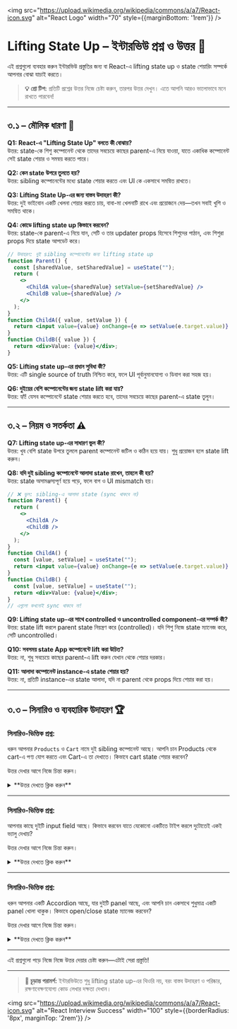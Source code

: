 
<img src="https://upload.wikimedia.org/wikipedia/commons/a/a7/React-icon.svg" alt="React Logo" width="70" style={{marginBottom: '1rem'}} />

# Lifting State Up – ইন্টারভিউ প্রশ্ন ও উত্তর 🚀

এই প্রশ্নগুলো ব্যবহার করুন ইন্টারভিউ প্রস্তুতির জন্য বা React-এ lifting state up ও state শেয়ারিং সম্পর্কে আপনার বোঝা যাচাই করতে।

> **💡 প্রো টিপ:** প্রতিটি প্রশ্নের উত্তর নিজে চেষ্টা করুন, তারপর উত্তর দেখুন। এতে আপনি আরও ভালোভাবে মনে রাখতে পারবেন!

---

## ৩.১ – মৌলিক ধারণা 🧩

<div style={{ background: 'rgba(0, 100, 200, 0.10)', padding: '15px', borderRadius: '5px', marginBottom: '20px', border: '1px solid rgba(0, 100, 200, 0.15)', color: 'inherit' }}>

**Q1: React-এ "Lifting State Up" বলতে কী বোঝায়?**  
উত্তর: state-কে শিশু কম্পোনেন্ট থেকে তাদের সবচেয়ে কাছের parent-এ নিয়ে যাওয়া, যাতে একাধিক কম্পোনেন্ট সেই state শেয়ার ও সমন্বয় করতে পারে।

**Q2: কেন state উপরে তুলতে হয়?**  
উত্তর: sibling কম্পোনেন্টের মধ্যে state শেয়ার করতে এবং UI কে একসাথে সমন্বিত রাখতে।

**Q3: Lifting State Up-এর জন্য বাস্তব উদাহরণ কী?**  
উত্তর: দুই ভাইবোন একটি খেলনা শেয়ার করতে চায়, বাবা-মা খেলনাটি রাখে এবং প্রয়োজনে দেয়—তখন সবাই খুশি ও সমন্বিত থাকে।

**Q4: কোডে lifting state up কিভাবে করবেন?**  
উত্তর: state-কে parent-এ নিয়ে যান, সেটি ও তার updater props হিসেবে শিশুদের পাঠান, এবং শিশুরা props দিয়ে state আপডেট করে।

```jsx
// উদাহরণ: দুই sibling কম্পোনেন্টের জন্য lifting state up
function Parent() {
  const [sharedValue, setSharedValue] = useState("");
  return (
    <>
      <ChildA value={sharedValue} setValue={setSharedValue} />
      <ChildB value={sharedValue} />
    </>
  );
}
function ChildA({ value, setValue }) {
  return <input value={value} onChange={e => setValue(e.target.value)} placeholder="Type here" />;
}
function ChildB({ value }) {
  return <div>Value: {value}</div>;
}
```

**Q5: Lifting state up-এর প্রধান সুবিধা কী?**  
উত্তর: এটি single source of truth নিশ্চিত করে, ফলে UI পূর্বানুমানযোগ্য ও ডিবাগ করা সহজ হয়।

**Q6: দুইয়ের বেশি কম্পোনেন্টের জন্য state lift করা যায়?**  
উত্তর: হ্যাঁ! যেসব কম্পোনেন্টে state শেয়ার করতে হবে, তাদের সবচেয়ে কাছের parent-এ state তুলুন।

</div>

---

## ৩.২ – নিয়ম ও সতর্কতা ⚠️

<div style={{ background: 'rgba(230, 150, 70, 0.10)', padding: '15px', borderRadius: '5px', marginBottom: '20px', border: '1px solid rgba(230, 150, 70, 0.15)', color: 'inherit' }}>

**Q7: Lifting state up-এর সাধারণ ভুল কী?**  
উত্তর: খুব বেশি state উপরে তুললে parent কম্পোনেন্ট জটিল ও কঠিন হয়ে যায়। শুধু প্রয়োজন হলে state lift করুন।

**Q8: যদি দুই sibling কম্পোনেন্টে আলাদা state রাখেন, তাহলে কী হয়?**  
উত্তর: state অসামঞ্জস্যপূর্ণ হয়ে পড়ে, ফলে বাগ ও UI mismatch হয়।

```jsx
// ❌ ভুল: sibling-এ আলাদা state (sync থাকবে না)
function Parent() {
  return (
    <>
      <ChildA />
      <ChildB />
    </>
  );
}
function ChildA() {
  const [value, setValue] = useState("");
  return <input value={value} onChange={e => setValue(e.target.value)} />;
}
function ChildB() {
  const [value, setValue] = useState("");
  return <div>Value: {value}</div>;
}
// এগুলো কখনোই sync থাকবে না!
```

**Q9: Lifting state up-এর সাথে controlled ও uncontrolled component-এর সম্পর্ক কী?**  
উত্তর: state lift করলে parent state নিয়ন্ত্রণ করে (controlled)। যদি শিশু নিজে state ম্যানেজ করে, সেটি uncontrolled।

**Q10: সবসময় state App কম্পোনেন্টে lift করা উচিত?**  
উত্তর: না, শুধু সবচেয়ে কাছের parent-এ lift করুন যেখান থেকে শেয়ার দরকার।

**Q11: আলাদা কম্পোনেন্ট instance-এ state শেয়ার হয়?**  
উত্তর: না, প্রতিটি instance-এর state আলাদা, যদি না parent থেকে props দিয়ে শেয়ার করা হয়।

</div>

---

## ৩.৩ – সিনারিও ও ব্যবহারিক উদাহরণ 🏆

<div style={{ background: 'rgba(20, 120, 220, 0.10)', padding: '20px', borderRadius: '5px', marginBottom: '20px', border: '1px solid rgba(20, 120, 220, 0.15)', color: 'inherit' }}>

### সিনারিও-ভিত্তিক প্রশ্ন:

ধরুন আপনার `Products` ও `Cart` নামে দুই sibling কম্পোনেন্ট আছে। আপনি চান Products থেকে cart-এ পণ্য যোগ করতে এবং Cart-এ তা দেখাতে। কিভাবে cart state শেয়ার করবেন?

উত্তর দেখার আগে নিজে চিন্তা করুন।

<details>
<summary>**উত্তর দেখতে ক্লিক করুন**</summary>

**উত্তর:**
- `cart` state তাদের common parent (যেমন, `App`)-এ তুলুন।
- `cart` ও `setCart` props হিসেবে Products ও Cart-এ পাঠান।
- Products cart আপডেট করতে পারবে, Cart দেখাতে পারবে।

```jsx
function App() {
  const [cart, setCart] = useState([]);
  return (
    <>
      <Products cart={cart} setCart={setCart} />
      <Cart cart={cart} />
    </>
  );
}
function Products({ cart, setCart }) {
  const products = [
    { id: 1, name: "Apple 🍎" },
    { id: 2, name: "Banana 🍌" },
  ];
  const addToCart = (product) => setCart([...cart, product]);
  return (
    <div>
      <h2>Products</h2>
      {products.map((product) => (
        <div key={product.id}>
          {product.name}
          <button onClick={() => addToCart(product)}>Add to Cart</button>
        </div>
      ))}
    </div>
  );
}
function Cart({ cart }) {
  return (
    <div>
      <h2>Cart</h2>
      {cart.length === 0 ? <p>No items in cart.</p> : (
        <ul>
          {cart.map((item, idx) => <li key={idx}>{item.name}</li>)}
        </ul>
      )}
    </div>
  );
}
```

</details>

---

### সিনারিও-ভিত্তিক প্রশ্ন:

আপনার কাছে দুইটি input field আছে। কিভাবে করবেন যাতে যেকোনো একটিতে টাইপ করলে দুটোতেই একই ভ্যালু দেখায়?

উত্তর দেখার আগে নিজে চিন্তা করুন।

<details>
<summary>**উত্তর দেখতে ক্লিক করুন**</summary>

**উত্তর:**
- state উপরে তুলুন (common parent-এ)।
- value ও updater function props হিসেবে দুই input-এ পাঠান।

```jsx
function SyncedInputs() {
  const [text, setText] = useState("");
  return (
    <>
      <input value={text} onChange={e => setText(e.target.value)} />
      <input value={text} onChange={e => setText(e.target.value)} />
    </>
  );
}
```

</details>

---

### সিনারিও-ভিত্তিক প্রশ্ন:

ধরুন আপনার একটি Accordion আছে, যার দুইটি panel আছে, এবং আপনি চান একসাথে শুধুমাত্র একটি panel খোলা থাকুক। কিভাবে open/close state ম্যানেজ করবেন?

উত্তর দেখার আগে নিজে চিন্তা করুন।

<details>
<summary>**উত্তর দেখতে ক্লিক করুন**</summary>

**উত্তর:**
- active panel-এর state parent Accordion-এ তুলুন।
- প্রতিটি Panel-এ `isActive` ও `onShow` props পাঠান।

```jsx
function Accordion() {
  const [activeIndex, setActiveIndex] = useState(0);
  return (
    <>
      <Panel
        title="About"
        isActive={activeIndex === 0}
        onShow={() => setActiveIndex(0)}
      >
        About content...
      </Panel>
      <Panel
        title="Etymology"
        isActive={activeIndex === 1}
        onShow={() => setActiveIndex(1)}
      >
        Etymology content...
      </Panel>
    </>
  );
}
function Panel({ title, children, isActive, onShow }) {
  return (
    <section>
      <h3>{title}</h3>
      {isActive ? <p>{children}</p> : <button onClick={onShow}>Show</button>}
    </section>
  );
}
```

</details>

</div>

---

<Callout type="info">এই প্রশ্নগুলো পড়ে নিজে নিজে উত্তর দেয়ার চেষ্টা করুন—এটাই সেরা প্রস্তুতি!</Callout>

---

> **🚀 চূড়ান্ত পরামর্শ:** ইন্টারভিউতে শুধু lifting state up-এর থিওরি নয়, বরং বাস্তব উদাহরণ ও পরিষ্কার, রক্ষণাবেক্ষণযোগ্য কোড লেখার দক্ষতা দেখান।

<img src="https://upload.wikimedia.org/wikipedia/commons/a/a7/React-icon.svg" alt="React Interview Success" width="100" style={{borderRadius: '8px', marginTop: '2rem'}} />
